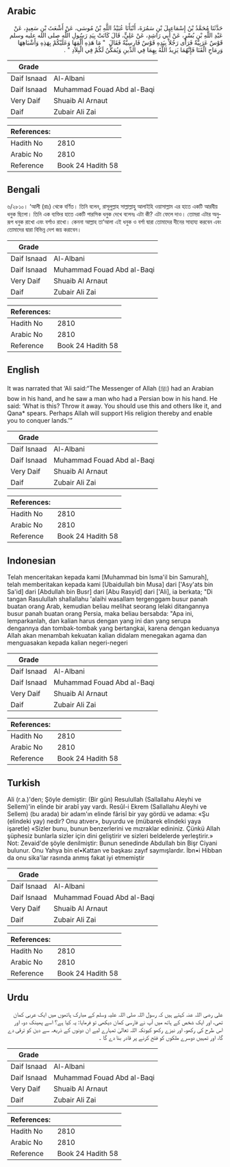 ## Arabic


<div dir="rtl" lang="ar" style={{fontSize:'larger',backgroundColor:'#f8f9fa',padding:20}}>
حَدَّثَنَا مُحَمَّدُ بْنُ إِسْمَاعِيلَ بْنِ سَمُرَةَ، أَنْبَأَنَا عُبَيْدُ اللَّهِ بْنُ مُوسَى، عَنْ أَشْعَثَ بْنِ سَعِيدٍ، عَنْ عَبْدِ اللَّهِ بْنِ بُسْرٍ، عَنْ أَبِي رَاشِدٍ، عَنْ عَلِيٍّ، قَالَ كَانَتْ بِيَدِ رَسُولِ اللَّهِ صلى الله عليه وسلم قَوْسٌ عَرَبِيَّةٌ فَرَأَى رَجُلاً بِيَدِهِ قَوْسٌ فَارِسِيَّةٌ فَقَالَ ‏ "‏ مَا هَذِهِ أَلْقِهَا وَعَلَيْكُمْ بِهَذِهِ وَأَشْبَاهِهَا وَرِمَاحِ الْقَنَا فَإِنَّهُمَا يَزِيدُ اللَّهُ بِهِمَا فِي الدِّينِ وَيُمَكِّنُ لَكُمْ فِي الْبِلاَدِ ‏"‏ ‏.‏
</div>
<div style={{backgroundColor:'#f8f9fa',padding:20, marginBottom: 10}}><table> <thead> <tr> <th>Grade</th> <th></th> </tr> </thead> <tbody> <tr><td>Daif Isnaad</td><td>Al-Albani</td></tr><tr><td>Daif Isnaad</td><td>Muhammad Fouad Abd al-Baqi</td></tr><tr><td>Very Daif</td><td>Shuaib Al Arnaut</td></tr><tr><td>Daif</td><td>Zubair Ali Zai</td></tr></tbody></table><table> <thead> <tr> <th>References:</th> <th></th> </tr> </thead> <tbody><tr><td>Hadith No</td><td>2810</td></tr><tr><td>Arabic No</td><td>2810</td></tr><tr><td>Reference</td><td>Book 24 Hadith 58</td></tr></tbody></table></div>

## Bengali


<div dir="ltr" lang="bn" style={{fontSize:'larger',backgroundColor:'#f8f9fa',padding:20}}>
৬/২৮১০। ‘আলী (রাঃ) থেকে বর্ণিত। তিনি বলেন, রাসূলুল্লাহ সাল্লাল্লাহু আলাইহি ওয়াসাল্লাম এর হাতে একটি আরবীয় ধনুক ছিলো। তিনি এক ব্যক্তির হাতে একটি পারসিক ধনুক দেখে বলেনঃ এটা কী? এটা ফেলে দাও। তোমরা এটার অনুরূপ ধনুক রাখো এবং বর্শাও রাখো। কেননা আল্লাহ তা‘আলা এই ধনুক ও বর্শা দ্বারা তোমাদের দীনের সাহায্য করবেন এবং তোমাদের দ্বারা বিভিন্ন দেশ জয় করাবেন।
</div>
<div style={{backgroundColor:'#f8f9fa',padding:20, marginBottom: 10}}><table> <thead> <tr> <th>Grade</th> <th></th> </tr> </thead> <tbody> <tr><td>Daif Isnaad</td><td>Al-Albani</td></tr><tr><td>Daif Isnaad</td><td>Muhammad Fouad Abd al-Baqi</td></tr><tr><td>Very Daif</td><td>Shuaib Al Arnaut</td></tr><tr><td>Daif</td><td>Zubair Ali Zai</td></tr></tbody></table><table> <thead> <tr> <th>References:</th> <th></th> </tr> </thead> <tbody><tr><td>Hadith No</td><td>2810</td></tr><tr><td>Arabic No</td><td>2810</td></tr><tr><td>Reference</td><td>Book 24 Hadith 58</td></tr></tbody></table></div>

## English


<div dir="ltr" lang="en" style={{fontSize:'larger',backgroundColor:'#f8f9fa',padding:20}}>
It was narrated that ‘Ali said:“The Messenger of Allah (ﷺ) had an Arabian bow in his hand, and he saw a man who had a Persian bow in his hand. He said: ‘What is this? Throw it away. You should use this and others like it, and Qana* spears. Perhaps Allah will support His religion thereby and enable you to conquer lands.’”
</div>
<div style={{backgroundColor:'#f8f9fa',padding:20, marginBottom: 10}}><table> <thead> <tr> <th>Grade</th> <th></th> </tr> </thead> <tbody> <tr><td>Daif Isnaad</td><td>Al-Albani</td></tr><tr><td>Daif Isnaad</td><td>Muhammad Fouad Abd al-Baqi</td></tr><tr><td>Very Daif</td><td>Shuaib Al Arnaut</td></tr><tr><td>Daif</td><td>Zubair Ali Zai</td></tr></tbody></table><table> <thead> <tr> <th>References:</th> <th></th> </tr> </thead> <tbody><tr><td>Hadith No</td><td>2810</td></tr><tr><td>Arabic No</td><td>2810</td></tr><tr><td>Reference</td><td>Book 24 Hadith 58</td></tr></tbody></table></div>

## Indonesian


<div dir="ltr" lang="id" style={{fontSize:'larger',backgroundColor:'#f8f9fa',padding:20}}>
Telah menceritakan kepada kami [Muhammad bin Isma'il bin Samurah], telah memberitakan kepada kami [Ubaidullah bin Musa] dari ['Asy'ats bin Sa'id] dari [Abdullah bin Busr] dari [Abu Rasyid] dari ['Ali], ia berkata; "Di tangan Rasulullah shallallahu 'alaihi wasallam tergenggam busur panah buatan orang Arab, kemudian beliau melihat seorang lelaki ditangannya busur panah buatan orang Persia, maka beliau bersabda: "Apa ini, lemparkanlah, dan kalian harus dengan yang ini dan yang serupa dengannya dan tombak-tombak yang bertangkai, karena dengan keduanya Allah akan menambah kekuatan kalian didalam menegakan agama dan menguasakan kepada kalian negeri-negeri
</div>
<div style={{backgroundColor:'#f8f9fa',padding:20, marginBottom: 10}}><table> <thead> <tr> <th>Grade</th> <th></th> </tr> </thead> <tbody> <tr><td>Daif Isnaad</td><td>Al-Albani</td></tr><tr><td>Daif Isnaad</td><td>Muhammad Fouad Abd al-Baqi</td></tr><tr><td>Very Daif</td><td>Shuaib Al Arnaut</td></tr><tr><td>Daif</td><td>Zubair Ali Zai</td></tr></tbody></table><table> <thead> <tr> <th>References:</th> <th></th> </tr> </thead> <tbody><tr><td>Hadith No</td><td>2810</td></tr><tr><td>Arabic No</td><td>2810</td></tr><tr><td>Reference</td><td>Book 24 Hadith 58</td></tr></tbody></table></div>

## Turkish


<div dir="ltr" lang="tr" style={{fontSize:'larger',backgroundColor:'#f8f9fa',padding:20}}>
Ali (r.a.)'den; Şöyle demiştir: (Bir gün) Resulullah (Sallallahu Aleyhi ve Sellem)'in elinde bir arabî yay vardı. Resûl-i Ekrem (Sallallahu Aleyhi ve Sellem) (bu arada) bir adam'ın elinde fârisî bir yay gördü ve adama: «Şu (elindeki yay) nedir? Onu atıver», buyurdu ve (mübarek elindeki yaya işaretle) «Sizler bunu, bunun benzerlerini ve mızraklar edininiz. Çünkü Allah şüphesiz bunlarla sizler için dini geliştirir ve sizleri beldelerde yerleştirir.» Not: Zevaid'de şöyle denilmiştir: Bunun senedinde Abdullah bin Bişr Ciyani bulunur. Onu Yahya bin el•Kattan ve başkası zayıf saymışlardır. İbn•i Hibban da onu sika'lar rasında anmış fakat iyi etmemiştir
</div>
<div style={{backgroundColor:'#f8f9fa',padding:20, marginBottom: 10}}><table> <thead> <tr> <th>Grade</th> <th></th> </tr> </thead> <tbody> <tr><td>Daif Isnaad</td><td>Al-Albani</td></tr><tr><td>Daif Isnaad</td><td>Muhammad Fouad Abd al-Baqi</td></tr><tr><td>Very Daif</td><td>Shuaib Al Arnaut</td></tr><tr><td>Daif</td><td>Zubair Ali Zai</td></tr></tbody></table><table> <thead> <tr> <th>References:</th> <th></th> </tr> </thead> <tbody><tr><td>Hadith No</td><td>2810</td></tr><tr><td>Arabic No</td><td>2810</td></tr><tr><td>Reference</td><td>Book 24 Hadith 58</td></tr></tbody></table></div>

## Urdu


<div dir="rtl" lang="ur" style={{fontSize:'larger',backgroundColor:'#f8f9fa',padding:20}}>
علی رضی اللہ عنہ کہتے ہیں کہ رسول اللہ صلی اللہ علیہ وسلم کے مبارک ہاتھوں میں ایک عربی کمان تھی، اور ایک شخص کے ہاتھ میں آپ نے فارسی کمان دیکھی تو فرمایا: یہ کیا ہے؟ اسے پھینک دو، اور اس طرح کی رکھو، اور نیزے رکھو کیونکہ اللہ تعالیٰ تمہارے لیے ان دونوں کے ذریعہ سے دین کو ترقی دے گا، اور تمہیں دوسرے ملکوں کو فتح کرنے پر قادر بنا دے گا ۔
</div>
<div style={{backgroundColor:'#f8f9fa',padding:20, marginBottom: 10}}><table> <thead> <tr> <th>Grade</th> <th></th> </tr> </thead> <tbody> <tr><td>Daif Isnaad</td><td>Al-Albani</td></tr><tr><td>Daif Isnaad</td><td>Muhammad Fouad Abd al-Baqi</td></tr><tr><td>Very Daif</td><td>Shuaib Al Arnaut</td></tr><tr><td>Daif</td><td>Zubair Ali Zai</td></tr></tbody></table><table> <thead> <tr> <th>References:</th> <th></th> </tr> </thead> <tbody><tr><td>Hadith No</td><td>2810</td></tr><tr><td>Arabic No</td><td>2810</td></tr><tr><td>Reference</td><td>Book 24 Hadith 58</td></tr></tbody></table></div>